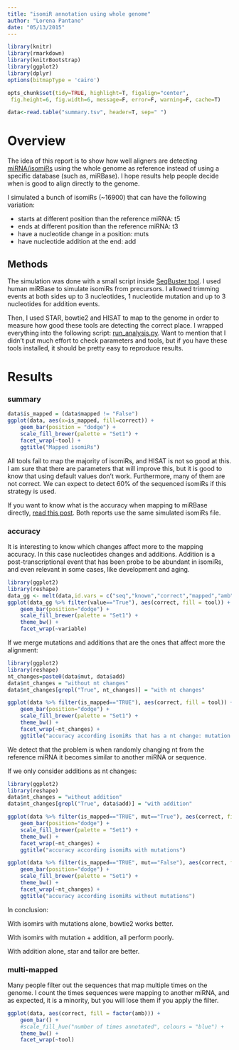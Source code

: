 ```yaml
---
title: "isomiR annotation using whole genome"
author: "Lorena Pantano"
date: "05/13/2015"
---
```


```r
library(knitr)
library(rmarkdown)
library(knitrBootstrap)
library(ggplot2)
library(dplyr)
options(bitmapType = 'cairo')

opts_chunk$set(tidy=TRUE, highlight=T, figalign="center",
 fig.height=6, fig.width=6, message=F, error=F, warning=F, cache=T)
```

```r
data<-read.table("summary.tsv", header=T, sep=" ")
```

# Overview

The idea of this report is to show how well aligners are detecting
[miRNA/isomiRs](http://en.wikipedia.org/wiki/IsomiR) using the whole genome as reference instead of
using a specific database (such as, miRBase). I hope results
help people decide when is good to align directly to the genome.

I simulated a bunch of isomiRs (~16900) that can have the following variation:

* starts at different position than the reference miRNA: t5
* ends at different position than the reference miRNA: t3
* have a nucleotide change in a position: muts
* have nucleotide addition at the end: add

## Methods

The simulation was done with a small script inside [SeqBuster tool](https://github.com/lpantano/seqbuster/blob/master/misc/miRNA.simulator.py).
I used human miRBase to simulate isomiRs from precursors. I allowed trimming
events at both sides up to 3 nucleotides, 1 nucleotide mutation and 
up to 3 nucleotides for addition events.

Then, I used STAR, bowtie2 and HISAT to map to the genome in order to measure
how good these tools are detecting the correct place. I wrapped everything
into the following script: [run_analysis.py](https://github.com/lpantano/tools-mixer/blob/master/mirna/genome_based_mirna_annotation/run_tools.py). 
Want to mention that I didn't put much effort to
check parameters and tools, but if you have these tools installed, it
should be pretty easy to reproduce results.

# Results 

### summary

```r
data$is_mapped = (data$mapped != "False")
ggplot(data, aes(x=is_mapped, fill=correct)) +
    geom_bar(position = "dodge") +
    scale_fill_brewer(palette = "Set1") +
    facet_wrap(~tool) + 
    ggtitle("Mapped isomiRs")
```

All tools fail to map the majority of isomiRs, and HISAT is not so good at this. 
I am sure that there are parameters that will improve this, but it is
good to know that using default values don't work. Furthermore, many of 
them are not correct. We can expect to detect 60% of the sequenced isomiRs
if this strategy is used.

If you want to know what is the accuracy when mapping to miRBase directly,
[read this post](https://lorenapantano.wordpress.com/2014/02/28/mirna-annotation-tools-which-is-the-best/). Both reports use the same simulated isomiRs file.

### accuracy

It is interesting to know which changes affect more to the mapping accuracy. In this case nucleotides changes and additions. Addition is a post-transcriptional event that has been probe to be abundant in isomiRs, and even relevant in some cases, like development and aging. 


```r
library(ggplot2)
library(reshape)
data_gg <- melt(data,id.vars = c("seq","known","correct","mapped","amb","is_mapped","tool"))
ggplot(data_gg %>% filter(value=="True"), aes(correct, fill = tool)) +
    geom_bar(position="dodge") +
    scale_fill_brewer(palette = "Set1") +
    theme_bw() +
    facet_wrap(~variable)
```


If we merge mutations and additions that are the ones that affect more the alignment:


```r
library(ggplot2)
library(reshape)
nt_changes=paste0(data$mut, data$add)
data$nt_changes = "without nt changes"
data$nt_changes[grepl("True", nt_changes)] = "with nt changes"

ggplot(data %>% filter(is_mapped=="TRUE"), aes(correct, fill = tool)) +
    geom_bar(position="dodge") +
    scale_fill_brewer(palette = "Set1") +
    theme_bw() +
    facet_wrap(~nt_changes) +
    ggtitle("accuracy according isomiRs that has a nt change: mutation or/and addition")
```

We detect that the problem is when randomly changing nt from the reference miRNA it 
becomes similar to another miRNA or sequence. 

If we only consider additions as nt changes:

```r
library(ggplot2)
library(reshape)
data$nt_changes = "without addition"
data$nt_changes[grepl("True", data$add)] = "with addition"

ggplot(data %>% filter(is_mapped=="TRUE", mut=="True"), aes(correct, fill = tool)) +
    geom_bar(position="dodge") +
    scale_fill_brewer(palette = "Set1") +
    theme_bw() +
    facet_wrap(~nt_changes) +
    ggtitle("accuracy according isomiRs with mutations")

ggplot(data %>% filter(is_mapped=="TRUE", mut=="False"), aes(correct, fill = tool)) +
    geom_bar(position="dodge") +
    scale_fill_brewer(palette = "Set1") +
    theme_bw() +
    facet_wrap(~nt_changes) +
    ggtitle("accuracy according isomiRs without mutations")

```

In conclusion:

With isomirs with mutations alone, bowtie2 works better.

With isomirs with mutation + addition, all perform poorly.

With addition alone, star and tailor are better.

### multi-mapped

Many people filter out the sequences that map multiple times on the genome.
I count the times sequences were mapping to another miRNA, and as expected, it
is a minority, but you will lose them if you apply the filter.

```r
ggplot(data, aes(correct, fill = factor(amb))) +
    geom_bar() +
    #scale_fill_hue("number of times annotated", colours = "blue") +
    theme_bw() +
    facet_wrap(~tool)
```
